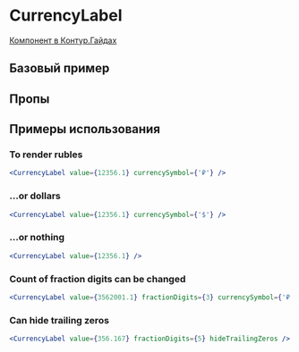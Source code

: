 
<Meta of={CurrencyLabelStories} />

# CurrencyLabel

[Компонент в Контур.Гайдах](https)

## Базовый пример

<Primary />

## Пропы

<Controls />

## Примеры использования

### To render rubles

```jsx harmony
<CurrencyLabel value={12356.1} currencySymbol={'₽'} />
```

### ...or dollars

```jsx harmony
<CurrencyLabel value={12356.1} currencySymbol={'$'} />
```

### ...or nothing

```jsx harmony
<CurrencyLabel value={12356.1} />
```

### Count of fraction digits can be changed

```jsx harmony
<CurrencyLabel value={3562001.1} fractionDigits={3} currencySymbol={'₽'} />
```

### Can hide trailing zeros

```jsx harmony
<CurrencyLabel value={356.167} fractionDigits={5} hideTrailingZeros />
```
